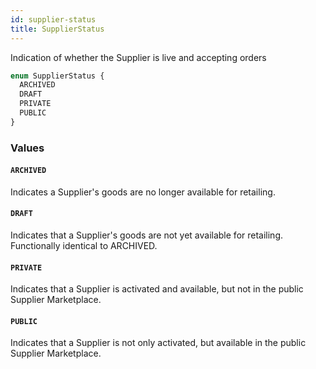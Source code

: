 ```yaml
---
id: supplier-status
title: SupplierStatus
---
```



Indication of whether the Supplier is live and accepting orders


```graphql
enum SupplierStatus {
  ARCHIVED
  DRAFT
  PRIVATE
  PUBLIC
}
```


### Values

#### `ARCHIVED` 

Indicates a Supplier's goods are no longer available for retailing.


#### `DRAFT` 

Indicates that a Supplier's goods are not yet available for retailing. Functionally identical to ARCHIVED.


#### `PRIVATE` 

Indicates that a Supplier is activated and available, but not in the public Supplier Marketplace.


#### `PUBLIC` 

Indicates that a Supplier is not only activated, but available in the public Supplier Marketplace.




